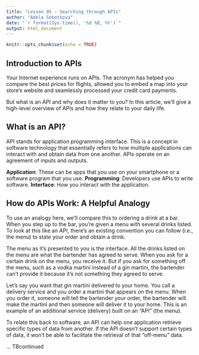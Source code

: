 ```yaml
---
title: "Lesson 05 - Searching through APIs"
author: "Adela Sobotkova"
date: "`r format(Sys.time(), '%d %B, %Y')`"
output: html_document
---
```


```r
knitr::opts_chunk$set(echo = TRUE)
```

## Introduction to APIs

Your Internet experience runs on APIs. The acronym has helped you compare the best prices for flights, allowed you to embed a map into your store’s website and seamlessly processed your credit card payments.

But what is an API and why does it matter to you? In this article, we’ll give a high-level overview of APIs and how they relate to your daily life.

## What is an API?
API stands for application programming interface. This is a concept in software technology that essentially refers to how multiple applications can interact with and obtain data from one another. APIs operate on an agreement of inputs and outputs.

**Application**: These can be apps that you use on your smartphone or a software program that you use.
**Programming**: Developers use APIs to write software.
**Interface**: How you interact with the application.

## How do APIs Work: A Helpful Analogy
To use an analogy here, we’ll compare this to ordering a drink at a bar. When you step up to the bar, you’re given a menu with several drinks listed. To look at this like an API, there’s an existing convention you can follow (i.e., the menu) to state your order and obtain a drink.

The menu as it’s presented to you is the interface. All the drinks listed on the menu are what the bartender has agreed to serve. When you ask for a certain drink on the menu, you receive it. But if you ask for something off the menu, such as a vodka martini instead of a gin martini, the bartender can’t provide it because it’s not something they agreed to serve.

Let’s say you want that gin martini delivered to your home. You call a delivery service and you order a martini that appears on the menu. When you order it, someone will tell the bartender your order, the bartender will make the martini and then someone will deliver it to your home. This is an example of an additional service (delivery) built on an “API” (the menu).

To relate this back to software, an API can help one application retrieve specific types of data from another. If the API doesn’t support certain types of data, it won’t be able to facilitate the retrieval of that “off-menu” data.

... TBcontinued